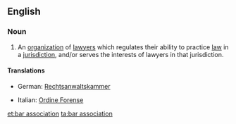 ==English==

===Noun===
{{wikipedia}}
{{en-noun|head=[[bar]] [[association]]}}

# An [[organization]] of [[lawyer]]s which regulates their ability to practice [[law]] in a [[jurisdiction]], and/or serves the interests of lawyers in that jurisdiction.

====Translations====
{{trans-top|an organization of lawyers}}
* German: [[Rechtsanwaltskammer]]
{{trans-mid}}
* Italian: [[Ordine Forense]]
{{trans-bottom}}

[[et:bar association]]
[[ta:bar association]]